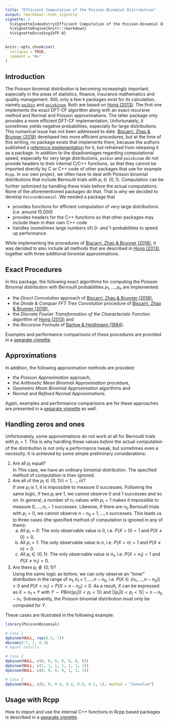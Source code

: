 ```yaml
---
title: "Efficient Computation of the Poisson-Binomial Distribution"
output: rmarkdown::html_vignette
vignette: >
  %\VignetteIndexEntry{Efficient Computation of the Poisson-Binomial Distribution}
  %\VignetteEngine{knitr::rmarkdown}
  %\VignetteEncoding{UTF-8}
---
```


```r
knitr::opts_chunk$set(
  collapse = TRUE,
  comment = "#>"
)
```

## Introduction

The Poisson binomial distribution is becoming increasingly important, especially in the areas of statistics, finance, insurance mathematics and quality management. Still, only a few `R` packages exist for its calculation, namely [`poibin`](https://cran.r-project.org/package=poibin) and [`poisbinom`](https://cran.r-project.org/package=poisbinom). Both are based on [Hong (2013)](http://dx.doi.org/10.1016/j.csda.2012.10.006). The first one implements the exact DFT-CF algorithm along with an exact recursive method and Normal and Poisson approximations. The latter package only provides a more efficient DFT-CF implementation. Unfortunately, it sometimes yields negative probabilities, especially for large distributions. This numerical issue has not been addressed to date. [Biscarri, Zhao & Brunner (2018)](http://dx.doi.org/10.1016/j.csda.2018.01.007) developed two more efficient procedures, but at the time of this writing, no package exists that implements them, because the authors published a [reference implementation](https://github.com/biscarri1/convpoibin) for `R`, but refrained from releasing it as a package. In addition to the disadvantages regarding computational speed, especially for very large distributions, `poibin` and `poisbinom` do not provide headers to their internal C/C++ functions, so that they cannot be imported directly by C or C++ code of other packages that use for example `Rcpp`. In our own project, we often have to deal with Poisson binomial distributions that include Bernoulli trials with $p_i \in \{0, 1\}$. Computation can be further optimized by handling these trials before the actual computations. None of the aforementioned packages do that. That is why we decided to develop `PoissonBinomial`. We needed a package that

* provides functions for efficient computation of very large distributions (i.e. around 15.000)
* provides headers for the C++ functions so that other packages may include them in their own C++ code
* handles (sometimes large numbers of) 0- and 1-probabilities to speed up performance

While implementing the procedures of [Biscarri, Zhao & Brunner (2018)](http://dx.doi.org/10.1016/j.csda.2018.01.007), it was decided to also include all methods that are described in [Hong (2013)](http://dx.doi.org/10.1016/j.csda.2012.10.006), together with three additional binomial approximations.


## Exact Procedures

In this package, the following exact algorithms for computing the Poisson Binomial distribution with Bernoulli probabilities $p_1, ..., p_n$ are implemented:

* the *Direct Convolution* approach of [Biscarri, Zhao & Brunner (2018)](http://dx.doi.org/10.1016/j.csda.2018.01.007),
* the *Divide & Conquer FFT Tree Convolution* procedure of [Biscarri, Zhao & Brunner (2018)](http://dx.doi.org/10.1016/j.csda.2018.01.007),
* the *Discrete Fourier Transformation of the Characteristic Function* algorithm of [Hong (2013)](http://dx.doi.org/10.1016/j.csda.2012.10.006) and
* the *Recursive Formula* of [Barlow & Heidtmann (1984)](http://dx.doi.org/10.1109/TR.1984.5221843).

Examples and performance comparisons of these procedures are provided in a [separate vignette](proc_exact.html).


## Approximations

In addition, the following approximation methods are provided:

* the *Poisson Approximation* approach,
* the *Arithmetic Mean Binomial Approximation* procedure,
* *Geometric Mean Binomial Approximation* algorithms and
* *Normal* and *Refined Normal Approximation*s.

Again, examples and performance comparisons are for these approaches are presented in a [separate vignette](proc_approx.html) as well.


## Handling zeros and ones

Unfortunately, some approximations do not work at all for Bernoulli trials with $p_i = 1$. This is why handling these values *before* the actual computation of the distribution is not only a performance tweak, but sometimes even a necessity. It is achieved by some simple preliminary considerations:

1. Are all $p_i$ equal?    
In This case, we have an ordinary binomial distribution. The specified method of computation is then ignored.
2. Are all of the $p_i \in \{0, 1\} (i = 1, ..., n)$?    
If one $p_i$ is 1, it is impossible to measure 0 successes. Following the same logic, if two $p_i$ are 1, we cannot observe 0 and 1 successes and so on. In general, a number of $n_1$ values with $p_i = 1$ makes it impossible to measure $0, ..., n_1 - 1$ successes. Likewise, if there are $n_0$ Bernoulli trials with $p_i = 0$, we cannot observe $n - n_0 + 1, ..., n$ successes. This leads us to three cases (the specified method of computation is ignored in any of them):
    a) All $p_i = 0$: The only observable value is $0$, i.e. $P(X = 0) = 1$ and $P(X \neq 0) = 0$.
    b) All $p_i = 1$: The only observable value is $n$, i.e. $P(X = n) = 1$ and $P(X \neq n) = 0$.
    c) All $p_i \in \{0, 1\}$: The only observable value is $n_1$, i.e. $P(X = n_1) = 1$ and $P(X \neq n_1) = 0$.
3. Are there $p_i \notin \{0, 1\}$?    
Using the same logic as before, we can only observe an "inner" distribution in the range of $n_1, n_1 + 1, ..., n - n_0$, i.e. $P(X \in \{n_1, ..., n - n_0\}) > 0$ and $P(X < n_1) = P(X > n - n_0) = 0$. As a result, $X$ can be expressed as $X = n_1 + Y$ with $Y \sim PBin(\{p_i|0 < p_i < 1\})$ and $|\{p_i|0 < p_i < 1\}| = n - n_0 - n_1$. Subsequently, the Poisson binomial distribution must only be computed for $Y$.

These cases are illustrated in the following example:

```r
library(PoissonBinomial)

# Case 1
dpbinom(NULL, rep(0.3, 7))
dbinom(0:7, 7, 0.3)
# equal results

# Case 2
dpbinom(NULL, c(0, 0, 0, 0, 0, 0, 0))
dpbinom(NULL, c(1, 1, 1, 1, 1, 1, 1))
dpbinom(NULL, c(0, 0, 0, 0, 1, 1, 1))

# Case 3
dpbinom(NULL, c(0, 0, 0.4, 0.2, 0.8, 0.1, 1), method = "Convolve")
```


## Usage with Rcpp

How to import and use the internal C++ functions in Rcpp based packages is described in a [separate vignette](use_with_rcpp.html).